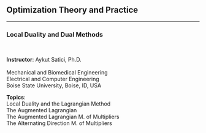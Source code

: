 ## Optimization Theory and Practice {.center .smaller}
<!-- ###################################################################### -->

<hr>

### Local Duality and Dual Methods

<br/>

::: {layout="[120, 120]"}
__Instructor__: Aykut Satici, Ph.D. <br>
<br>
Mechanical and Biomedical Engineering <br>
Electrical and Computer Engineering <br>
Boise State University, Boise, ID, USA

__Topics__: <br>
Local Duality and the Lagrangian Method <br>
The Augmented Lagrangian <br>
The Augmented Lagrangian M. of Multipliers <br>
The Alternating Direction M. of Multipliers <br>
:::

